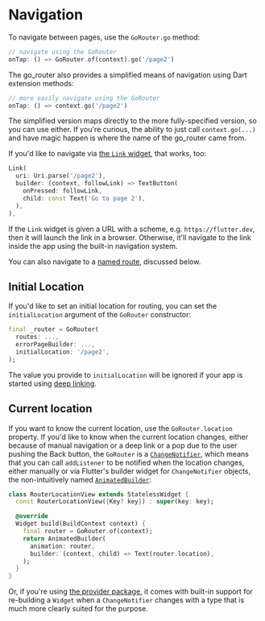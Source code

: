 # Navigation

To navigate between pages, use the `GoRouter.go` method:

```dart
// navigate using the GoRouter
onTap: () => GoRouter.of(context).go('/page2')
```

The go_router also provides a simplified means of navigation using Dart
extension methods:

```dart
// more easily navigate using the GoRouter
onTap: () => context.go('/page2')
```

The simplified version maps directly to the more fully-specified version, so you
can use either. If you're curious, the ability to just call `context.go(...)`
and have magic happen is where the name of the go_router came from.

If you'd like to navigate via [the `Link`
widget](https://pub.dev/documentation/url_launcher/latest/link/link-library.html),
that works, too:

```dart
Link(
  uri: Uri.parse('/page2'),
  builder: (context, followLink) => TextButton(
    onPressed: followLink,
    child: const Text('Go to page 2'),
  ),
),
```

If the `Link` widget is given a URL with a scheme, e.g. `https://flutter.dev`,
then it will launch the link in a browser. Otherwise, it'll navigate to the link
inside the app using the built-in navigation system.

You can also navigate to a [named route](#named-routes), discussed below.

## Initial Location

If you'd like to set an initial location for routing, you can set the
`initialLocation` argument of the `GoRouter` constructor:

```dart
final _router = GoRouter(
  routes: ...,
  errorPageBuilder: ...,
  initialLocation: '/page2',
);
```

The value you provide to `initialLocation` will be ignored if your app is started
using [deep linking](#deep-linking).

## Current location

If you want to know the current location, use the `GoRouter.location` property.
If you'd like to know when the current location changes, either because of
manual navigation or a deep link or a pop due to the user pushing the Back
button, the `GoRouter` is a
[`ChangeNotifier`](https://api.flutter.dev/flutter/foundation/ChangeNotifier-class.html),
which means that you can call `addListener` to be notified when the location
changes, either manually or via Flutter's builder widget for `ChangeNotifier`
objects, the non-intuitively named
[`AnimatedBuilder`](https://stackoverflow.com/a/67016227):

```dart
class RouterLocationView extends StatelessWidget {
  const RouterLocationView({Key? key}) : super(key: key);

  @override
  Widget build(BuildContext context) {
    final router = GoRouter.of(context);
    return AnimatedBuilder(
      animation: router,
      builder: (context, child) => Text(router.location),
    );
  }
}
```

Or, if you're using [the provider package](https://pub.dev/packages/provider),
it comes with built-in support for re-building a `Widget` when a
`ChangeNotifier` changes with a type that is much more clearly suited for the
purpose.
